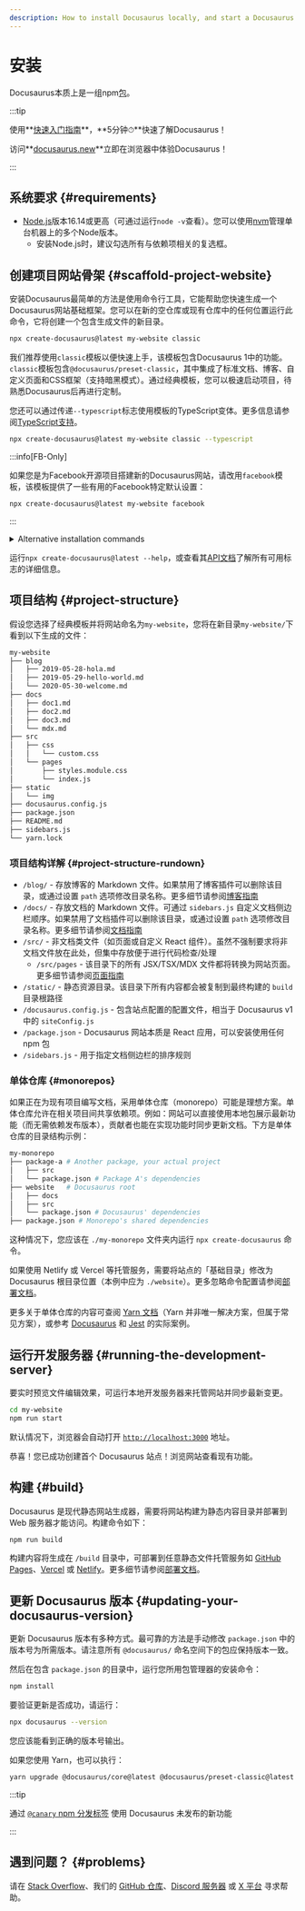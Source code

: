 ```yaml
---
description: How to install Docusaurus locally, and start a Docusaurus site in no time.
---
```


# 安装


Docusaurus本质上是一组npm[包](https://github.com/facebook/docusaurus/tree/main/packages)。

:::tip

使用**[快速入门指南](introduction.mdx#fast-track)**，**5分钟⏱**快速了解Docusaurus！

访问**[docusaurus.new](https://docusaurus.new)**立即在浏览器中体验Docusaurus！

:::

## 系统要求 {#requirements}

- [Node.js](https://nodejs.org/en/download/)版本16.14或更高（可通过运行`node -v`查看）。您可以使用[nvm](https://github.com/nvm-sh/nvm)管理单台机器上的多个Node版本。
  - 安装Node.js时，建议勾选所有与依赖项相关的复选框。

## 创建项目网站骨架 {#scaffold-project-website}

安装Docusaurus最简单的方法是使用命令行工具，它能帮助您快速生成一个Docusaurus网站基础框架。您可以在新的空仓库或现有仓库中的任何位置运行此命令，它将创建一个包含生成文件的新目录。

```bash
npx create-docusaurus@latest my-website classic
```

我们推荐使用`classic`模板以便快速上手，该模板包含Docusaurus 1中的功能。`classic`模板包含`@docusaurus/preset-classic`，其中集成了标准文档、博客、自定义页面和CSS框架（支持暗黑模式）。通过经典模板，您可以极速启动项目，待熟悉Docusaurus后再进行定制。

您还可以通过传递`--typescript`标志使用模板的TypeScript变体。更多信息请参阅[TypeScript支持](./typescript-support.mdx)。

```bash
npx create-docusaurus@latest my-website classic --typescript
```

:::info[FB-Only]

如果您是为Facebook开源项目搭建新的Docusaurus网站，请改用`facebook`模板，该模板提供了一些有用的Facebook特定默认设置：

```bash
npx create-docusaurus@latest my-website facebook
```

:::

<details>
  <summary>Alternative installation commands</summary>

You can also initialize a new project using your preferred project manager:

```bash npm2yarn
npm init docusaurus
```

</details>

运行`npx create-docusaurus@latest --help`，或查看其[API文档](./api/misc/create-docusaurus.mdx)了解所有可用标志的详细信息。

## 项目结构 {#project-structure}

假设您选择了经典模板并将网站命名为`my-website`，您将在新目录`my-website/`下看到以下生成的文件：

```bash
my-website
├── blog
│   ├── 2019-05-28-hola.md
│   ├── 2019-05-29-hello-world.md
│   └── 2020-05-30-welcome.md
├── docs
│   ├── doc1.md
│   ├── doc2.md
│   ├── doc3.md
│   └── mdx.md
├── src
│   ├── css
│   │   └── custom.css
│   └── pages
│       ├── styles.module.css
│       └── index.js
├── static
│   └── img
├── docusaurus.config.js
├── package.json
├── README.md
├── sidebars.js
└── yarn.lock
```

### 项目结构详解 {#project-structure-rundown}

- `/blog/` - 存放博客的 Markdown 文件。如果禁用了博客插件可以删除该目录，或通过设置 `path` 选项修改目录名称。更多细节请参阅[博客指南](blog.mdx)
- `/docs/` - 存放文档的 Markdown 文件。可通过 `sidebars.js` 自定义文档侧边栏顺序。如果禁用了文档插件可以删除该目录，或通过设置 `path` 选项修改目录名称。更多细节请参阅[文档指南](./guides/docs/docs-introduction.mdx)
- `/src/` - 非文档类文件（如页面或自定义 React 组件）。虽然不强制要求将非文档文件放在此处，但集中存放便于进行代码检查/处理
  - `/src/pages` - 该目录下的所有 JSX/TSX/MDX 文件都将转换为网站页面。更多细节请参阅[页面指南](guides/creating-pages.mdx)
- `/static/` - 静态资源目录。该目录下所有内容都会被复制到最终构建的 `build` 目录根路径
- `/docusaurus.config.js` - 包含站点配置的配置文件，相当于 Docusaurus v1 中的 `siteConfig.js`
- `/package.json` - Docusaurus 网站本质是 React 应用，可以安装使用任何 npm 包
- `/sidebars.js` - 用于指定文档侧边栏的排序规则

### 单体仓库 {#monorepos}

如果正在为现有项目编写文档，采用单体仓库（monorepo）可能是理想方案。单体仓库允许在相关项目间共享依赖项。例如：网站可以直接使用本地包展示最新功能（而无需依赖发布版本），贡献者也能在实现功能时同步更新文档。下方是单体仓库的目录结构示例：

```bash
my-monorepo
├── package-a # Another package, your actual project
│   ├── src
│   └── package.json # Package A's dependencies
├── website   # Docusaurus root
│   ├── docs
│   ├── src
│   └── package.json # Docusaurus' dependencies
├── package.json # Monorepo's shared dependencies
```

这种情况下，您应该在 `./my-monorepo` 文件夹内运行 `npx create-docusaurus` 命令。

如果使用 Netlify 或 Vercel 等托管服务，需要将站点的「基础目录」修改为 Docusaurus 根目录位置（本例中应为 `./website`）。更多忽略命令配置请参阅[部署文档](./deployment.mdx#deploying-to-netlify)。

更多关于单体仓库的内容可查阅 [Yarn 文档](https://yarnpkg.com/features/workspaces)（Yarn 并非唯一解决方案，但属于常见方案），或参考 [Docusaurus](https://github.com/facebook/docusaurus) 和 [Jest](https://github.com/facebook/jest) 的实际案例。

## 运行开发服务器 {#running-the-development-server}

要实时预览文件编辑效果，可运行本地开发服务器来托管网站并同步最新变更。

```bash npm2yarn
cd my-website
npm run start
```

默认情况下，浏览器会自动打开 [`http://localhost:3000`](http://localhost:3000) 地址。

恭喜！您已成功创建首个 Docusaurus 站点！浏览网站查看现有功能。

## 构建 {#build}

Docusaurus 是现代静态网站生成器，需要将网站构建为静态内容目录并部署到 Web 服务器才能访问。构建命令如下：

```bash npm2yarn
npm run build
```

构建内容将生成在 `/build` 目录中，可部署到任意静态文件托管服务如 [GitHub Pages](https://pages.github.com/)、[Vercel](https://vercel.com/) 或 [Netlify](https://www.netlify.com/)。更多细节请参阅[部署文档](deployment.mdx)。

## 更新 Docusaurus 版本 {#updating-your-docusaurus-version}

更新 Docusaurus 版本有多种方式。最可靠的方法是手动修改 `package.json` 中的版本号为所需版本。请注意所有 `@docusaurus/` 命名空间下的包应保持版本一致。


<UpgradeGuide />

然后在包含 `package.json` 的目录中，运行您所用包管理器的安装命令：

```bash npm2yarn
npm install
```

要验证更新是否成功，请运行：

```bash
npx docusaurus --version
```

您应该能看到正确的版本号输出。

如果您使用 Yarn，也可以执行：

```bash
yarn upgrade @docusaurus/core@latest @docusaurus/preset-classic@latest
```

:::tip

通过 [`@canary` npm 分发标签](/community/canary) 使用 Docusaurus 未发布的新功能

:::

## 遇到问题？ {#problems}

请在 [Stack Overflow](https://stackoverflow.com/questions/tagged/docusaurus)、我们的 [GitHub 仓库](https://github.com/facebook/docusaurus)、[Discord 服务器](https://discordapp.com/invite/docusaurus) 或 [X 平台](https://x.com/docusaurus) 寻求帮助。